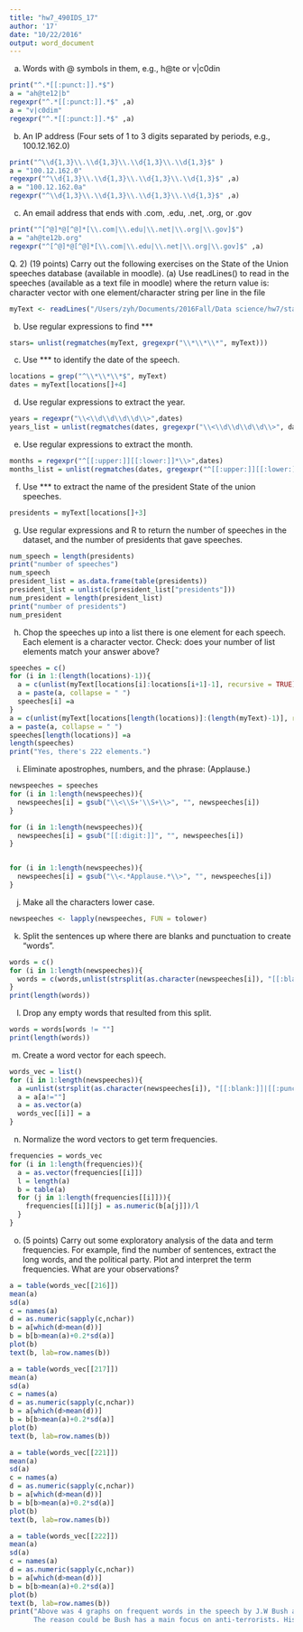 ```yaml
---
title: "hw7_490IDS_17"
author: '17'
date: "10/22/2016"
output: word_document
---
```


(a) Words with @ symbols in them, e.g., h@te or v|c0din
```r
print("^.*[[:punct:]].*$")
a = "ah@te12|b"
regexpr("^.*[[:punct:]].*$" ,a)
a = "v|c0dim"
regexpr("^.*[[:punct:]].*$" ,a)
```

(b) An IP address (Four sets of 1 to 3 digits separated by periods, e.g., 100.12.162.0)
```r
print("^\\d{1,3}\\.\\d{1,3}\\.\\d{1,3}\\.\\d{1,3}$" )
a = "100.12.162.0"
regexpr("^\\d{1,3}\\.\\d{1,3}\\.\\d{1,3}\\.\\d{1,3}$" ,a)
a = "100.12.162.0a"
regexpr("^\\d{1,3}\\.\\d{1,3}\\.\\d{1,3}\\.\\d{1,3}$" ,a)
```

(c) An email address that ends with .com, .edu, .net, .org, or .gov
```r
print("^[^@]*@[^@]*[\\.com|\\.edu|\\.net|\\.org|\\.gov]$")
a = "ah@te12b.org"
regexpr("^[^@]*@[^@]*[\\.com|\\.edu|\\.net|\\.org|\\.gov]$" ,a)
```

Q. 2) (19 points) Carry out the following exercises on the State of the Union
speeches database (available in moodle).
(a) Use readLines() to read in the speeches (available as a text file in
moodle) where the return value is: character vector with one element/character
string per line in the file
```r
myText <- readLines("/Users/zyh/Documents/2016Fall/Data science/hw7/stateoftheunion1790-2012.txt")
```

(b) Use regular expressions to find ***
```r
stars= unlist(regmatches(myText, gregexpr("\\*\\*\\*", myText)))
```


(c) Use *** to identify the date of the speech.
```r
locations = grep("^\\*\\*\\*$", myText)
dates = myText[locations[]+4]
```


(d) Use regular expressions to extract the year.
```r
years = regexpr("\\<\\d\\d\\d\\d\\>",dates)
years_list = unlist(regmatches(dates, gregexpr("\\<\\d\\d\\d\\d\\>", dates)))
```


(e) Use regular expressions to extract the month.
```r
months = regexpr("^[[:upper:]][[:lower:]]*\\>",dates)
months_list = unlist(regmatches(dates, gregexpr("^[[:upper:]][[:lower:]]*\\>", dates)))
```

(f) Use *** to extract the name of the president State of the union
speeches.
```r
presidents = myText[locations[]+3]
```


(g) Use regular expressions and R to return the number of speeches in
the dataset, and the number of presidents that gave speeches.
```r
num_speech = length(presidents)
print("number of speeches")
num_speech
president_list = as.data.frame(table(presidents))
president_list = unlist(c(president_list["presidents"]))
num_president = length(president_list)
print("number of presidents")
num_president
```

(h) Chop the speeches up into a list there is one element for each speech.
Each element is a character vector. Check: does your number of list
elements match your answer above?
```r
speeches = c()
for (i in 1:(length(locations)-1)){
  a = c(unlist(myText[locations[i]:locations[i+1]-1], recursive = TRUE))
  a = paste(a, collapse = " ")
  speeches[i] =a
}
a = c(unlist(myText[locations[length(locations)]:(length(myText)-1)], recursive = TRUE))
a = paste(a, collapse = " ")
speeches[length(locations)] =a
length(speeches)
print("Yes, there's 222 elements.")
```

(i) Eliminate apostrophes, numbers, and the phrase: (Applause.)

```r
newspeeches = speeches
for (i in 1:length(newspeeches)){
  newspeeches[i] = gsub("\\<\\S+'\\S+\\>", "", newspeeches[i])
}

for (i in 1:length(newspeeches)){
  newspeeches[i] = gsub("[[:digit:]]", "", newspeeches[i])
}


for (i in 1:length(newspeeches)){
  newspeeches[i] = gsub("\\<.*Applause.*\\>", "", newspeeches[i])
}
```

(j) Make all the characters lower case.
```r
newspeeches <- lapply(newspeeches, FUN = tolower)
```


(k) Split the sentences up where there are blanks and punctuation to
create "words".
```r

words = c()
for (i in 1:length(newspeeches)){
  words = c(words,unlist(strsplit(as.character(newspeeches[i]), "[[:blank:]]|[[:punct:]]",perl = TRUE,useBytes = TRUE)))
}
print(length(words))
```


(l) Drop any empty words that resulted from this split.
```r
words = words[words != ""]
print(length(words))
```

(m) Create a word vector for each speech.
```r
words_vec = list()
for (i in 1:length(newspeeches)){
  a =unlist(strsplit(as.character(newspeeches[i]), "[[:blank:]]|[[:punct:]]",perl = TRUE,useBytes = TRUE))
  a = a[a!=""]
  a = as.vector(a)
  words_vec[[i]] = a
}


```

(n) Normalize the word vectors to get term frequencies.
```r
frequencies = words_vec
for (i in 1:length(frequencies)){
  a = as.vector(frequencies[[i]])
  l = length(a)
  b = table(a)
  for (j in 1:length(frequencies[[i]])){
    frequencies[[i]][j] = as.numeric(b[a[j]])/l
  }
}
```

(o) (5 points) Carry out some exploratory analysis of the data and term
frequencies. For example, find the number of sentences, extract the
long words, and the political party. Plot and interpret the term
frequencies. What are your observations?
```r
a = table(words_vec[[216]])
mean(a)
sd(a)
c = names(a)
d = as.numeric(sapply(c,nchar))
b = a[which(d>mean(d))]
b = b[b>mean(a)+0.2*sd(a)]
plot(b)
text(b, lab=row.names(b))

a = table(words_vec[[217]])
mean(a)
sd(a)
c = names(a)
d = as.numeric(sapply(c,nchar))
b = a[which(d>mean(d))]
b = b[b>mean(a)+0.2*sd(a)]
plot(b)
text(b, lab=row.names(b))

a = table(words_vec[[221]])
mean(a)
sd(a)
c = names(a)
d = as.numeric(sapply(c,nchar))
b = a[which(d>mean(d))]
b = b[b>mean(a)+0.2*sd(a)]
plot(b)
text(b, lab=row.names(b))

a = table(words_vec[[222]])
mean(a)
sd(a)
c = names(a)
d = as.numeric(sapply(c,nchar))
b = a[which(d>mean(d))]
b = b[b>mean(a)+0.2*sd(a)]
plot(b)
text(b, lab=row.names(b))
print("Above was 4 graphs on frequent words in the speech by J.W Bush and Obama. I filtered only long words and the frequency has to be large. The first two are by Bush; the latter 2 are by Obama. Despite from America and American, we can easily tell that there's a difference in their focus. J.W Bush has been using military, security and terrorists frequently. Obama has been using education, business, innovation, technology and companies more frequently.
      The reason could be Bush has a main focus on anti-terrorists. History also proved that this stat is correct, Bush vote for the war and Obama against it. When Bush was in duty, 9/11 happened. When Obama was in duty, he had to deal with the consequences of financial crisis, so his main focus will be on business, thus the word business appears more.")




```

